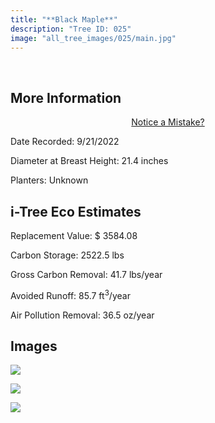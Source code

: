 ```yaml
---
title: "**Black Maple**"
description: "Tree ID: 025"
image: "all_tree_images/025/main.jpg"
---
```


<br>

## **More Information**
::: column-margin
<center><a class="button" href="https://forms.gle/W6f5nwYxrM33hF4f7">Notice a Mistake?</a></center>
:::


Date Recorded:  9/21/2022

Diameter at Breast Height:  21.4  inches

Planters:  Unknown

## **i-Tree Eco Estimates**


 Replacement Value: $ 3584.08

 Carbon Storage:  2522.5  lbs

 Gross Carbon Removal:  41.7  lbs/year

 Avoided Runoff:  85.7  ft<sup>3</sup>/year

 Air Pollution Removal:  36.5  oz/year

## **Images**


 ![](all_tree_images/025/IMG_6395.jpg)

 ![](all_tree_images/025/IMG_6400.jpg)

 ![](all_tree_images/025/main.jpg)
